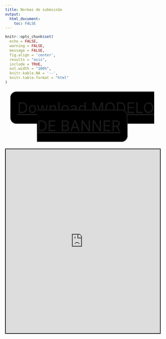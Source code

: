 ```yaml
---
title: Normas de submissão
output:
  html_document:
    toc: FALSE
---
```


<!--install and/or load all R packages-->
```r
knitr::opts_chunk$set(
  echo = FALSE,
  warning = FALSE,
  message = FALSE,
  fig.align = 'center',
  results = "asis",
  include = TRUE,
  out.width = "100%",
  knitr.kable.NA = '--',
  knitr.table.format = "html"
)
```

<br>

<center>

<a style="font-size: 3rem; border: solid; border-radius: 20px; padding: 20px; background-color: black" href="2023/Banner_paradesportivo.pptx" download="Banner_paradesportivo.pptx">Download MODELO DE BANNER</a>

<br>

<iframe src="https://drive.google.com/file/d/1yrswO8TwwgSDr86bb7jm9oSgkbEu3l39/preview" style="width:100%; height:600px; border:2px solid black;"></iframe>

</center>

<br>
